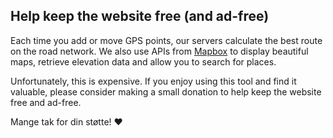 <script>
</script>

## <HeartHandshake size="18" class="mr-1 inline-block align-baseline" /> Help keep the website free (and ad-free)

Each time you add or move GPS points, our servers calculate the best route on the road network.
We also use APIs from <a href="https://mapbox.com" target="_blank">Mapbox</a> to display beautiful maps, retrieve elevation data and allow you to search for places.

Unfortunately, this is expensive.
If you enjoy using this tool and find it valuable, please consider making a small donation to help keep the website free and ad-free.

Mange tak for din støtte! ❤️
